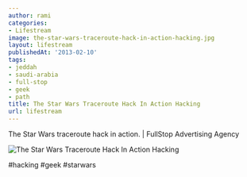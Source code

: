 ```yaml
---
author: rami
categories:
- Lifestream
image: the-star-wars-traceroute-hack-in-action-hacking.jpg
layout: lifestream
publishedAt: '2013-02-10'
tags:
- jeddah
- saudi-arabia
- full-stop
- geek
- path
title: The Star Wars Traceroute Hack In Action Hacking
url: lifestream
---
```


The Star Wars traceroute hack in action. | FullStop Advertising Agency

![The Star Wars Traceroute Hack In Action Hacking](/assets/images/content/lifestream/the-star-wars-traceroute-hack-in-action-hacking.jpg)

#hacking #geek #starwars